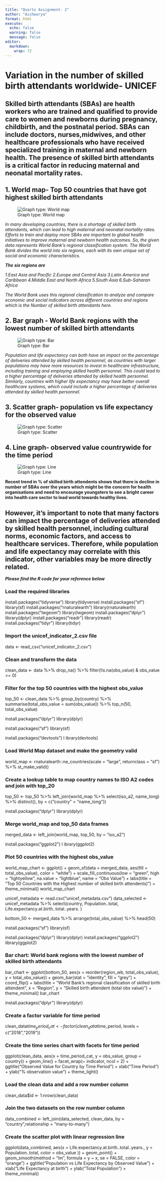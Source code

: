 ---
title: "Quarto Assignment- 2"
author: "Aishwarya"
format: html
execute: 
  echo: false
  warning: false
  message: false
editor: 
  markdown: 
    wrap: 72
---

# **Variation in the number of skilled birth attendants worldwide- UNICEF**

## Skilled birth attendants (SBAs) are health workers who are trained and qualified to provide care to women and newborns during pregnancy, childbirth, and the postnatal period. SBAs can include doctors, nurses,midwives, and other healthcare professionals who have received specialized training in maternal and newborn health. The presence of skilled birth attendants is a critical factor in reducing maternal and neonatal mortality rates.

## 1. **World map- Top 50 countries that have got highest skilled birth attendants**

![Graph type: World map](Rplot%20Worldmap.png)

*In many developing countries, there is a shortage of skilled birth attendants, which can lead to high maternal and neonatal mortality rates. Efforts to train and deploy more SBAs are important to global health initiatives to improve maternal and newborn health outcomes. So, the given data represents World Bank's regional classification system. The World Bank divides the world into six regions, each with its own
unique set of social and economic characteristics.*

***The six regions are***

*1.East Asia and Pacific* 
*2.Europe and Central Asia* 
*3.Latin America and Caribbean* 
*4.Middle East and North Africa* 
*5.South Asia*
*6.Sub-Saharan Africa*

*The World Bank uses this regional classification to analyze and compare
economic and social indicators across different countries and regions
which is the Number of skilled birth attendants here.*

## 2. **Bar graph - World Bank regions with the lowest number of skilled birth attendants**

![Graph type: Bar](Rplot%20Barplot.png)

*Population and life expectancy can both have an impact on the
percentage of deliveries attended by skilled health personnel, as
countries with larger populations may have more resources to invest in
healthcare infrastructure, including training and employing skilled
health personnel. This could lead to a higher percentage of deliveries
attended by skilled health personnel. Similarly, countries with higher
life expectancy may have better overall healthcare systems, which could
include a higher percentage of deliveries attended by skilled health
personnel.*

## 3. **Scatter graph- population vs life expectancy for the observed value**

![Graph type: Scatter](Rplot%20SCATTER.png)

## 4. **Line graph- observed value countrywide for the time period**

![Graph type: Line](Rplot-New%20Line.png)

**Recent trend in % of skilled birth attendents shows that there is decline in number of SBAs over the years which might be the concern for health organisations and need to encourage youngsters to see a bright career into health care sector to lead world towards healthy lives.**

## However, it's important to note that many factors can impact the percentage of deliveries attended by skilled health personnel, including cultural norms, economic factors, and access to healthcare services. Therefore, while population and life expectancy may correlate with this indicator, other variables may be more directly related.



***Please find the R code for your reference below***

### Load the required libraries

install.packages("tidyverse") 
library(tidyverse) 
install.packages("sf")
library(sf) 
install.packages("rnaturalearth") 
library(rnaturalearth)
install.packages("lwgeom") 
library(lwgeom) 
install.packages("dplyr")
library(dplyr) 
install.packages("readr") 
library(readr)
install.packages("tidyr") 
library(tidyr)

### Import the unicef_indicator_2.csv file

data \<- read_csv("unicef_indicator_2.csv")

### Clean and transform the data

clean_data \<- data %\>% drop_na() %\>% 
filter(!is.na(obs_value) & obs_value \>= 0)

### Filter for the top 50 countries with the highest obs_value
top_50 <- clean_data %>%
  group_by(country) %>%
  summarise(total_obs_value = sum(obs_value)) %>%
  top_n(50, total_obs_value)

install.packages("dplyr") 
library(dplyr)

install.packages("sf") 
library(sf)

install.packages("devtools") l
ibrary(devtools)

### Load World Map dataset and make the geometry valid
world_map <- rnaturalearth::ne_countries(scale = "large", returnclass = "sf") %>%
  st_make_valid()

### Create a lookup table to map country names to ISO A2 codes and join with top_20
top_50 <- top_50 %>%
  left_join(world_map %>% select(iso_a2, name_long) %>% distinct(), by = c("country" = "name_long"))

install.packages("dplyr") 
library(dplyr)

### Merge world_map and top_50 data frames
merged_data <- left_join(world_map, top_50, by = "iso_a2")

install.packages("ggplot2") l
ibrary(ggplot2)

### Plot 50 countries with the highest obs_value
world_map_chart <- ggplot() +
  geom_sf(data = merged_data, aes(fill = total_obs_value), color = "white") +
  scale_fill_continuous(low = "green", high = "lightyellow", na.value = "lightblue", name = "Obs Value") +
  labs(title = "Top 50 Countries with the Highest number of skilled birth attendents)") +
  theme_minimal()
world_map_chart


unicef_metadata <- read.csv("unicef_metadata.csv")
data_selected <- unicef_metadata %>%
  select(country, Population..total, Life.expectancy.at.birth..total..years. )


bottom_50 <- merged_data %>%
  arrange(total_obs_value) %>%
  head(50)
  
install.packages("sf") 
library(sf)

install.packages("dplyr") 
library(dplyr) 
install.packages("ggplot2")
library(ggplot2)

### Bar chart: World bank regions with the lowest number of skilled birth attendants
bar_chart <- ggplot(bottom_50, aes(x = reorder(region_wb, total_obs_value), y = total_obs_value)) +
  geom_bar(stat = "identity", fill = "grey") +
  coord_flip() +
  labs(title = "World Bank's regional classification of skilled birth attendent",
       x = "Region",
       y = "Skilled birth attendent (total obs value)") +
  theme_minimal()
bar_chart

install.packages("dplyr") 
library(dplyr)

### Create a factor variable for time period
clean_data$time_period_cat <- factor(clean_data$time_period, levels = c("2018","2019"))

### Create the time series chart with facets for time period
ggplot(clean_data, aes(x = time_period_cat, y = obs_value, group = country)) +
  geom_line() +
  facet_wrap(~ indicator, ncol = 2) +
  ggtitle("Observed Value for Country by Time Period") +
  xlab("Time Period") +
  ylab("% observation value") +
  theme_light()
  

### Load the clean data and add a row number column
clean_data$id <- 1:nrow(clean_data)

### Join the two datasets on the row number column
data_combined <- left_join(data_selected, clean_data, by = "country",relationship = "many-to-many")

### Create the scatter plot with linear regression line
ggplot(data_combined, aes(x = Life.expectancy.at.birth..total..years., y = Population..total, color = obs_value )) +
  geom_point() +
  geom_smooth(method = "lm", formula = y ~ x, se = FALSE, color = "orange") +
  ggtitle("Population vs Life Expectancy by Observed Value") +
  xlab("Life Expectancy at birth") +
  ylab("Total Population") +
  theme_minimal()